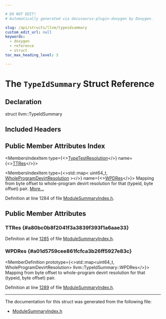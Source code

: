 ```yaml
---

# DO NOT EDIT!
# Automatically generated via docusaurus-plugin-doxygen by Doxygen.

slug: /api/structs/llvm/typeidsummary
custom_edit_url: null
keywords:
  - doxygen
  - reference
  - struct
toc_max_heading_level: 3

---
```





# The `TypeIdSummary` Struct Reference

<DoxygenPage pluginConfig={pluginConfig}>



## Declaration

<CodeBlock>struct llvm::TypeIdSummary</CodeBlock>

## Included Headers

<IncludesList>
<IncludesListItem
  filePath="llvm/IR/ModuleSummaryIndex.h"
  permalink="/docs/api/files/include/include/llvm/include/llvm/ir/modulesummaryindex-h"
  isLocal="true" />
</IncludesList>

## Public Member Attributes Index

<MembersIndex>

<MembersIndexItem
  type={<><a href="/docs/api/structs/llvm/typetestresolution">TypeTestResolution</a></>}
  name={<><a href="#a80bc0b8f2041f3a3839f393f1a6aae33">TTRes</a></>}>
</MembersIndexItem>

<MembersIndexItem
  type={<>std::map&lt; uint64&#95;t, <a href="/docs/api/structs/llvm/wholeprogramdevirtresolution">WholeProgramDevirtResolution</a> &gt;</>}
  name={<><a href="#a01d5759cee861fcfca3b26ff5927e83c">WPDRes</a></>}>
Mapping from byte offset to whole-program devirt resolution for that (typeid, byte offset) pair. <a href="#a01d5759cee861fcfca3b26ff5927e83c">More...</a>
</MembersIndexItem>

</MembersIndex>


Definition at line 1284 of file <a href="/docs/api/files/include/include/llvm/include/llvm/ir/modulesummaryindex-h">ModuleSummaryIndex.h</a>.

<SectionDefinition>

## Public Member Attributes

### TTRes {#a80bc0b8f2041f3a3839f393f1a6aae33}

<MemberDefinition
  prototype="TypeTestResolution llvm::TypeIdSummary::TTRes">

Definition at line <a href="/docs/api/files/include/include/llvm/include/llvm/ir/modulesummaryindex-h/#l01285">1285</a> of file <a href="/docs/api/files/include/include/llvm/include/llvm/ir/modulesummaryindex-h">ModuleSummaryIndex.h</a>.
</MemberDefinition>

### WPDRes {#a01d5759cee861fcfca3b26ff5927e83c}

<MemberDefinition
  prototype={<>std::map&lt;uint64&#95;t, WholeProgramDevirtResolution&gt; llvm::TypeIdSummary::WPDRes</>}>
Mapping from byte offset to whole-program devirt resolution for that (typeid, byte offset) pair.

Definition at line <a href="/docs/api/files/include/include/llvm/include/llvm/ir/modulesummaryindex-h/#l01289">1289</a> of file <a href="/docs/api/files/include/include/llvm/include/llvm/ir/modulesummaryindex-h">ModuleSummaryIndex.h</a>.
</MemberDefinition>

</SectionDefinition>

<hr/>

The documentation for this struct was generated from the following file:

<ul>
<li><a href="/docs/api/files/include/include/llvm/include/llvm/ir/modulesummaryindex-h">ModuleSummaryIndex.h</a></li>
</ul>

</DoxygenPage>
